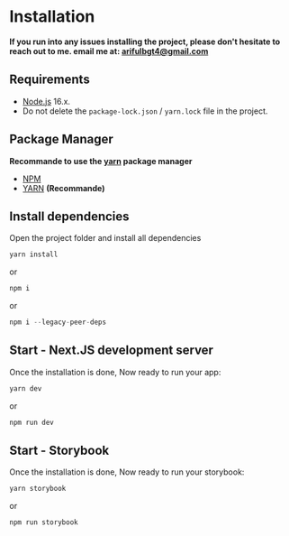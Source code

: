 
<Meta title="Installation" />

# Installation

**If you run into any issues installing the project, please don't hesitate to reach out to me. email me at: arifulbgt4@gmail.com**

## Requirements

- [Node.js](https://nodejs.org/en) 16.x.
- Do not delete the `package-lock.json` / `yarn.lock` file in the project.

## Package Manager

**Recommande to use the [yarn](https://yarnpkg.com) package manager**

- [NPM](https://www.npmjs.com)
- [YARN](https://yarnpkg.com) **(Recommande)**

## Install dependencies

Open the project folder and install all dependencies

```ts
yarn install
```

or

```ts
npm i
```

or

```ts
npm i --legacy-peer-deps
```

## Start - Next.JS development server

Once the installation is done, Now ready to run your app:

```ts
yarn dev
```

or

```ts
npm run dev
```

## Start - Storybook

Once the installation is done, Now ready to run your storybook:

```ts
yarn storybook
```

or

```ts
npm run storybook
```
